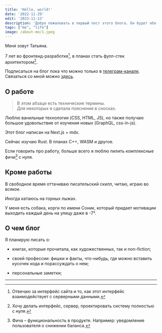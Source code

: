 ```yaml
---
title: 'Hello, world!'
date: '2022-11-29'
edit: '2023-11-13'
description: 'Добро пожаловать в первый пост этого блога. Он будет обо мне.'
tags: ["me", "life"]
image: /about-me/1.jpeg
---
```


Меня зовут Татьяна.

7 лет во фронтенд-разработке[^1], в планах стать фулл-стек архитектором[^2]. 

Подписаться на блог пока что можно только в 
<a href="https://t.me/yepstepz_io" target="_blank" rel="noopener noreferer nofollow">телеграм-канале</a>.
Связаться со мной можно <a href="https://t.me/yepstepz" target="_blank" rel="noopener noreferer nofollow">здесь</a>.

## О работе

>
> В этом абзаце есть технические термины.  
> Для некоторых я сделала пояснения в сносках.
>

Люблю ванильные технологии (CSS, HTML, JS), но также получаю
большое удовольствие от изучения новых (GraphQL, css-in-js).

Этот блог написан на Next.js + mdx.

Сейчас изучаю Rust. В планах C++, WASM и другое.

Если говорить про работу, больше всего я люблю пилить комплексные фичи[^3] с нуля.

## Кроме работы

В свободное время оттачиваю писательский скилл, читаю, играю во всякое. 

Иногда катаюсь на горных лыжах.

У меня есть собака, корги по имени Соник, который придает мотивации выходить
каждый день на улицу даже в -7°.

## О чем блог

Я планирую писать о:

- книгах, которые прочитала, как художественных, так и non-fiction;

- своей профессии: фишки и факты, что-нибудь, где можно вставить кусочек кода 
и порассуждать о нем;

- персональные заметки;

___
[^1]: Отвечаю за интерфейс сайта и то, как этот интерфейс взаимодействует с серверными данными.
[^2]: Хочу делать интерфейс, сервер, проектировать систему полностью с нуля.
[^3]: Фича – функциональность в продукте. Например: уведомление пользователя о снижении баланса.